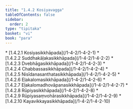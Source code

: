 ```yaml
---
title: "1.4.2 Kosiyavagga"
tableOfContents: false
sidebar:
  order: 2
type: "tipitaka"
basket: "vi"
book: "para"
---
```



<DynamicBreadcrumb />



<TableOfContents book="para" section="1.4.2">
* [1.4.2.1 Kosiyasikkhāpada](/1-4-2/1-4-2-1)
* [1.4.2.2 Suddhakāḷakasikkhāpada](/1-4-2/1-4-2-2)
* [1.4.2.3 Dvebhāgasikkhāpada](/1-4-2/1-4-2-3)
* [1.4.2.4 Chabbassasikkhāpada](/1-4-2/1-4-2-4)
* [1.4.2.5 Nisīdanasanthatasikkhāpada](/1-4-2/1-4-2-5)
* [1.4.2.6 Eḷakalomasikkhāpada](/1-4-2/1-4-2-6)
* [1.4.2.7 Eḷakalomadhovāpanasikkhāpada](/1-4-2/1-4-2-7)
* [1.4.2.8 Rūpiyasikkhāpada](/1-4-2/1-4-2-8)
* [1.4.2.9 Rūpiyasaṃvohārasikkhāpada](/1-4-2/1-4-2-9)
* [1.4.2.10 Kayavikkayasikkhāpada](/1-4-2/1-4-2-10)
</TableOfContents>